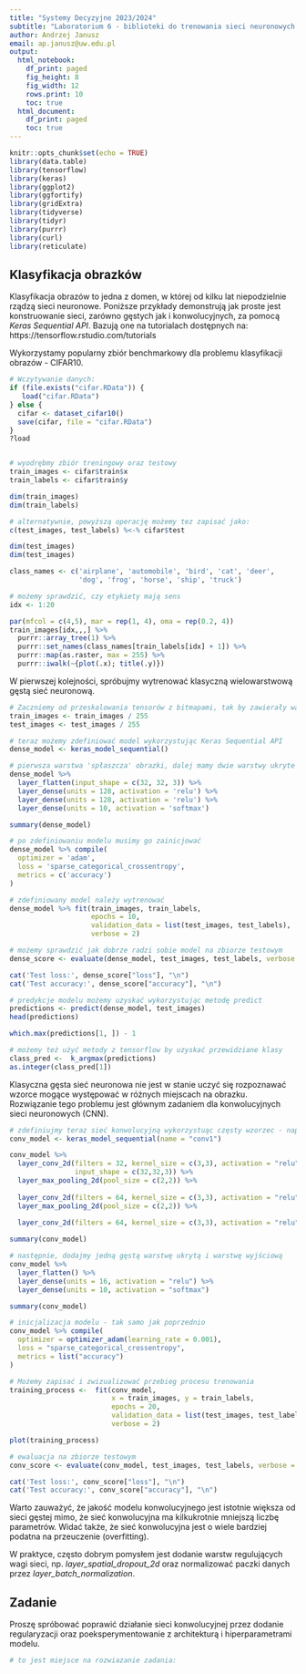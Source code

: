 ```yaml
---
title: "Systemy Decyzyjne 2023/2024"
subtitle: "Laboratorium 6 - biblioteki do trenowania sieci neuronowych: Tensorflow i Keras"
author: Andrzej Janusz
email: ap.janusz@uw.edu.pl
output:
  html_notebook:
    df_print: paged
    fig_height: 8
    fig_width: 12
    rows.print: 10
    toc: true
  html_document:
    df_print: paged
    toc: true
---
```


```r
knitr::opts_chunk$set(echo = TRUE)
library(data.table)
library(tensorflow)
library(keras)
library(ggplot2)
library(ggfortify)
library(gridExtra)
library(tidyverse)
library(tidyr)
library(purrr)
library(curl)
library(reticulate)
```

## Klasyfikacja obrazków 

Klasyfikacja obrazów to jedna z domen, w której od kilku lat niepodzielnie rządzą sieci neuronowe. Poniższe przykłady demonstrują jak proste jest konstruowanie sieci, zarówno gęstych jak i konwolucyjnych, za pomocą _Keras Sequential API_. Bazują one na tutorialach dostępnych na: https://tensorflow.rstudio.com/tutorials

Wykorzystamy popularny zbiór benchmarkowy dla problemu klasyfikacji obrazów - CIFAR10.



```r
# Wczytywanie danych:
if (file.exists("cifar.RData")) {
   load("cifar.RData")
} else {
  cifar <- dataset_cifar10()
  save(cifar, file = "cifar.RData")
}
?load


# wyodrębmy zbiór treningowy oraz testowy
train_images <- cifar$train$x
train_labels <- cifar$train$y

dim(train_images)
dim(train_labels)

# alternatywnie, powyższą operację możemy tez zapisać jako:
c(test_images, test_labels) %<-% cifar$test

dim(test_images)
dim(test_images)

class_names <- c('airplane', 'automobile', 'bird', 'cat', 'deer',
                 'dog', 'frog', 'horse', 'ship', 'truck')
```

```r
# możemy sprawdzić, czy etykiety mają sens
idx <- 1:20

par(mfcol = c(4,5), mar = rep(1, 4), oma = rep(0.2, 4))
train_images[idx,,,] %>% 
  purrr::array_tree(1) %>%
  purrr::set_names(class_names[train_labels[idx] + 1]) %>% 
  purrr::map(as.raster, max = 255) %>%
  purrr::iwalk(~{plot(.x); title(.y)})
```

W pierwszej kolejności, spróbujmy wytrenować klasyczną wielowarstwową gęstą sieć neuronową.

```r
# Zaczniemy od przeskalowania tensorów z bitmapami, tak by zawierały wartości z przedziału [0, 1]
train_images <- train_images / 255
test_images <- test_images / 255

# teraz możemy zdefiniować model wykorzystując Keras Sequential API
dense_model <- keras_model_sequential()

# pierwsza warstwa 'spłaszcza' obrazki, dalej mamy dwie warstwy ukryte z aktywacją 'relu' i warstwę wyjściową
dense_model %>%
  layer_flatten(input_shape = c(32, 32, 3)) %>%
  layer_dense(units = 128, activation = 'relu') %>%
  layer_dense(units = 128, activation = 'relu') %>%
  layer_dense(units = 10, activation = 'softmax')

summary(dense_model)

# po zdefiniowaniu modelu musimy go zainicjować
dense_model %>% compile(
  optimizer = 'adam', 
  loss = 'sparse_categorical_crossentropy',
  metrics = c('accuracy')
)
```

```r
# zdefiniowany model należy wytrenować
dense_model %>% fit(train_images, train_labels, 
                    epochs = 10, 
                    validation_data = list(test_images, test_labels),
                    verbose = 2)
```

```r
# możemy sprawdzić jak dobrze radzi sobie model na zbiorze testowym
dense_score <- evaluate(dense_model, test_images, test_labels, verbose = 0)

cat('Test loss:', dense_score["loss"], "\n")
cat('Test accuracy:', dense_score["accuracy"], "\n")

# predykcje modelu możemy uzyskać wykorzystując metodę predict
predictions <- predict(dense_model, test_images)
head(predictions)

which.max(predictions[1, ]) - 1

# możemy też użyć metody z tensorflow by uzyskać przewidziane klasy
class_pred <-  k_argmax(predictions)
as.integer(class_pred[1])
```

Klasyczna gęsta sieć neuronowa nie jest w stanie uczyć się rozpoznawać wzorce mogące występować w różnych miejscach na obrazku. Rozwiązanie tego problemu jest głównym zadaniem dla konwolucyjnych sieci neuronowych (CNN).

```r
# zdefiniujmy teraz sieć konwolucyjną wykorzystuąc częsty wzorzec - naprzemiennie ułożone warstwy konwolucyjne oraz 'pooling'
conv_model <- keras_model_sequential(name = "conv1") 

conv_model %>% 
  layer_conv_2d(filters = 32, kernel_size = c(3,3), activation = "relu",
                input_shape = c(32,32,3)) %>% 
  layer_max_pooling_2d(pool_size = c(2,2)) %>% 
  
  layer_conv_2d(filters = 64, kernel_size = c(3,3), activation = "relu") %>%
  layer_max_pooling_2d(pool_size = c(2,2)) %>% 
  
  layer_conv_2d(filters = 64, kernel_size = c(3,3), activation = "relu")

summary(conv_model)

# następnie, dodajmy jedną gęstą warstwę ukrytą i warstwę wyjściową
conv_model %>% 
  layer_flatten() %>% 
  layer_dense(units = 16, activation = "relu") %>% 
  layer_dense(units = 10, activation = "softmax")

summary(conv_model)

# inicjalizacja modelu - tak samo jak poprzednio
conv_model %>% compile(
  optimizer = optimizer_adam(learning_rate = 0.001),
  loss = "sparse_categorical_crossentropy",
  metrics = list("accuracy")
)
```


```r
# Możemy zapisać i zwizualizować przebieg procesu trenowania
training_process <-  fit(conv_model,
                         x = train_images, y = train_labels,
                         epochs = 20,
                         validation_data = list(test_images, test_labels),
                         verbose = 2)
```

```r
plot(training_process)

# ewaluacja na zbiorze testowym
conv_score <- evaluate(conv_model, test_images, test_labels, verbose = 0)

cat('Test loss:', conv_score["loss"], "\n")
cat('Test accuracy:', conv_score["accuracy"], "\n")

```

Warto zauważyć, że jakość modelu konwolucyjnego jest istotnie większa od sieci gęstej mimo, że sieć konwolucyjna ma kilkukrotnie mniejszą liczbę parametrów.
Widać także, że sieć konwolucyjna jest o wiele bardziej podatna na przeuczenie (overfitting).

W praktyce, często dobrym pomysłem jest dodanie warstw regulujących wagi sieci, np. _layer\_spatial\_dropout\_2d_ oraz normalizować paczki danych przez _layer\_batch\_normalization_.

## Zadanie

Proszę spróbować poprawić działanie sieci konwolucyjnej przez dodanie regularyzacji oraz poeksperymentowanie z architekturą i hiperparametrami modelu.

```r
# to jest miejsce na rozwiazanie zadania:


```

\  
\  
 
 
